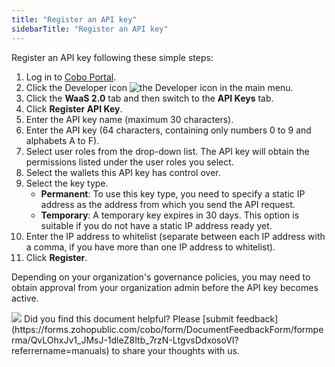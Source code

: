 ```yaml
---
title: "Register an API key"
sidebarTitle: "Register an API key"
---
```


Register an API key following these simple steps:

1. Log in to [Cobo Portal](https://portal.cobo.com/login).
2. Click the Developer icon <img src="/en/images/common/icon_developer.svg" className="icon" alt="the Developer icon" /> in the main menu.
3. Click the **WaaS 2.0** tab and then switch to the **API Keys** tab.
4. Click **Register API Key**.
5. Enter the API key name (maximum 30 characters).
6. Enter the API key (64 characters, containing only numbers 0 to 9 and alphabets A to F).
7. Select user roles from the drop-down list.
<Info>The API key will obtain the permissions listed under the user roles you select.</Info>
8. Select the wallets this API key has control over.
9. Select the key type. 
    - **Permanent**: To use this key type, you need to specify a static IP address as the address from which you send the API request. 
    - **Temporary**: A temporary key expires in 30 days. This option is suitable if you do not have a static IP address ready yet.
10. Enter the IP address to whitelist (separate between each IP address with a comma, if you have more than one IP address to whitelist).
11. Click **Register**.


Depending on your organization's governance policies, you may need to obtain approval from your organization admin before the API key becomes active.

<img src="/en/images/developer-console/create_api_key.png" className="screenshot_modal"/>
<Tip>Did you find this document helpful? Please [submit feedback](https://forms.zohopublic.com/cobo/form/DocumentFeedbackForm/formperma/QvLOhxJv1_JMsJ-1dleZ8Itb_7rzN-LtgvsDdxosoVI?referrername=manuals) to share your thoughts with us.</Tip>